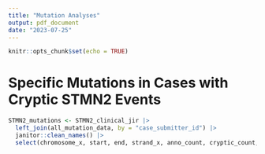 ```yaml
---
title: "Mutation Analyses"
output: pdf_document
date: "2023-07-25"
---
```


```r
knitr::opts_chunk$set(echo = TRUE)
```

# Specific Mutations in Cases with Cryptic STMN2 Events 

```r

STMN2_mutations <- STMN2_clinical_jir |> 
  left_join(all_mutation_data, by = "case_submitter_id") |> 
  janitor::clean_names() |> 
  select(chromosome_x, start, end, strand_x, anno_count, cryptic_count, jir, case_submitter_id, gdc_cases_project_name, gdc_cases_project_primary_site, gene_name, coords_cryptic, cancer_abbrev, hugo_symbol, entrez_gene_id, ncbi_build, chromosome_y, start_position, end_position, strand_y, variant_classification, variant_type, reference_allele, tumor_seq_allele2, db_snp_rs, mutation_status, hgv_sc, hgv_sp, hgv_sp_short, transcript_id, all_effects, gene, feature, feature_type, one_consequence, consequence, biotype, sift, poly_phen, impact) 
  
```
